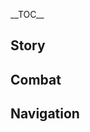 {{CharacterTabs}}
{{LanguageTabs}}
{{Stub|1={{Meta/VO|tl=1|rm=1|Korean}}}}
__TOC__
==Story==
{{VO/Story
|character           = Xingqiu
|language            = ko
|name                = 행추

|vo_01_01_title      = 첫 만남…
|vo_01_01_subtitle   = Hello
|vo_01_01_file       = VO_{language}{character} Hello.ogg
|vo_01_01_tx         = 소생 행추라 하옵니다. 무수한 책의 바다를 헤매는 책벌레죠. 뛰어난 재능은 없으나, 최선을 다해 당신을 돕겠습니다. 모처럼 느끼한 대사를 해봤는데, 나쁘지 않군
|vo_01_01_rm         = 
|vo_01_01_tl         = 

|vo_02_01_title      = 잡담・아무도 없는 밤
|vo_02_01_subtitle   = Chat: Night of Solitude
|vo_02_01_file       = VO_{language}{character} Chat - Night of Solitude.ogg
|vo_02_01_tx         = 「이따금 아무도 없는 달 밝은 밤에, 홀로 소담에서 악룡을 무찌르네」
|vo_02_01_rm         = 
|vo_02_01_tl         = 

|vo_02_02_title      = 잡담・문장
|vo_02_02_subtitle   = Chat: Literature
|vo_02_02_file       = VO_{language}{character} Chat - Literature.ogg
|vo_02_02_tx         = 「옷자락에 문장을 담고, 홀로 글을 쓰는 재주를 익히겠다 말하네」
|vo_02_02_rm         = 
|vo_02_02_tl         = 

|vo_02_03_title      = 잡담・잠깐의 휴식
|vo_02_03_subtitle   = Chat: Taking a Break
|vo_02_03_file       = VO_{language}{character} Chat - Taking a Break.ogg
|vo_02_03_tx         = 이른바 「어지러운 속세에서 잠시 동안 한적함을 얻는다」로군, 하하
|vo_02_03_rm         = 
|vo_02_03_tl         = 

|vo_02_04_title      = 잡담・독서
|vo_02_04_subtitle   = Chat: Reading
|vo_02_04_file       = VO_{language}{character} Chat - Reading.ogg
|vo_02_04_tx         = 이러이러해서, 이렇게 됐구나…. 음? 다음 이야기가 궁금하다면, 다음 회를 보세요? 으…
|vo_02_04_rm         = 
|vo_02_04_tl         = 

|vo_02_05_title      = 잡담・신간
|vo_02_05_subtitle   = Chat: New Books
|vo_02_05_file       = VO_{language}{character} Chat - New Books.ogg
|vo_02_05_tx         = 「만문집사」에 새 소설 들어오는 날짜가 거의 다 됐군. 그럼… 가는 길에 한번 들러볼까?
|vo_02_05_rm         = 
|vo_02_05_tl         = 

|vo_03_01_title      = 비가 올 때…
|vo_03_01_subtitle   = When It Rains
|vo_03_01_file       = VO_{language}{character} When It Rains.ogg
|vo_03_01_tx         = 그러고 보니, 우리 상회에서 만드는 금단 우산은 햇빛도 못 가리고 비도 못 막아. 유일한 용도는 벽에 걸어서 장식품으로 사용하는 것쯤이랄까
|vo_03_01_rm         = 
|vo_03_01_tl         = 

|vo_03_02_title      = 비가 그친 후…
|vo_03_02_subtitle   = After the Rain
|vo_03_02_file       = VO_{language}{character} After the Rain.ogg
|vo_03_02_tx         = 날이 맑아져서 다행이야. 안 그럼 내 책들에 곰팡이가 폈을지도 몰라
|vo_03_02_rm         = 
|vo_03_02_tl         = 

|vo_03_03_title      = 눈이 올 때…
|vo_03_03_subtitle   = When It Snows
|vo_03_03_file       = VO_{language}{character} When It Snows.ogg
|vo_03_03_tx         = 이런 날씨에는 서점보다 집이 더 좋은 것 같아. 집에선 따뜻하게 불을 지필 수 있지만 서점에선 책 때문에 불을 지필 수가 없잖아
|vo_03_03_rm         = 
|vo_03_03_tl         = 

|vo_03_04_title      = 햇살이 좋을 때…
|vo_03_04_subtitle   = When the Sun Is Out
|vo_03_04_file       = VO_{language}{character} When the Sun Is Out.ogg
|vo_03_04_tx         = 무예를 연마하기… 아니, 책 읽기 딱 좋은 날이네. 내 얼굴에 뭐가 묻은 것도 아닌데 너무 그렇게 쳐다보지 마
|vo_03_04_rm         = 
|vo_03_04_tl         = 

|vo_04_01_title      = 아침 인사…
|vo_04_01_subtitle   = Good Morning
|vo_04_01_file       = VO_{language}{character} Good Morning.ogg
|vo_04_01_tx         = 좋은 아침. 이렇게 소중한 아침 시간엔 하고 싶은 일을 하는 게 제일 좋지
|vo_04_01_rm         = 
|vo_04_01_tl         = 

|vo_04_02_title      = 점심 인사…
|vo_04_02_subtitle   = Good Afternoon
|vo_04_02_file       = VO_{language}{character} Good Afternoon.ogg
|vo_04_02_tx         = 점심은 밥 말고 떡이나 과자 같은 간식이 먹고 싶네. 서재에서 먹으면 아버지랑 형이 모를 거야…. 응? 너도 같이 먹고 싶다고? 음… 책에 부스러기만 흘리지 마
|vo_04_02_rm         = 
|vo_04_02_tl         = 

|vo_04_03_title      = 저녁 인사…
|vo_04_03_subtitle   = Good Evening
|vo_04_03_file       = VO_{language}{character} Good Evening.ogg
|vo_04_03_tx         = 반딧불이를 좀 훔쳐 와서 책을 읽을까? 음, 농담이야. 눈 나빠지니까 진짜로 하지는 마
|vo_04_03_rm         = 
|vo_04_03_tl         = 

|vo_04_04_title      = 굿나잇…
|vo_04_04_subtitle   = Good Night
|vo_04_04_file       = VO_{language}{character} Good Night.ogg
|vo_04_04_tx         = 내일도 같은 장소에 있을게. 길을 잃지만 않는다면 분명 날 찾을 수 있을 거야
|vo_04_04_rm         = 
|vo_04_04_tl         = 

|vo_05_01_title      = 행추 자신에 대해…
|vo_05_01_subtitle   = About {character}
|vo_05_01_file       = VO_{language}{character} About {character}.ogg
|vo_05_01_tx         = 사람들 앞에서 예의 바르게 행동하는 건, 내가 비운 상회의 둘째이기 때문이야. 네 앞에서 이렇게 편안하게 있을 수 있는 건, 아마 너는 남들과 같은 눈으로 날 보지 않아서겠지
|vo_05_01_rm         = 
|vo_05_01_tl         = 

|vo_06_01_title      = 우리에 대해・책벗
|vo_06_01_subtitle   = About Us: Reading Buddies
|vo_06_01_file       = VO_{language}{character} About Us - Reading Buddies.ogg
|vo_06_01_tx         = 넌 나의 책동무잖아? 뭐? 싸움? 고화파? 전우? …윽! 무슨 소릴 하는 거야. 이건 우리끼리 비밀로 하기로 했잖아!
|vo_06_01_rm         = 
|vo_06_01_tl         = 

|vo_06_02_title      = #우리에 대해・{F#의남매}{M#의형제}
|vo_06_02_subtitle   = About Us: Swornship
|vo_06_02_friendship = 6
|vo_06_02_file       = VO_{language}{character} About Us - Swornship.ogg
|vo_06_02_tx         = 너와 (의형제/의남매)를 맺은 뒤, 절운간의 제단 쪽에 가봐야겠어. 아니, 거절하면 안 돼. 넌 내 속사정도 알고 있고, 내가 숨기고 있던 내 진짜 모습까지도 알아버렸어…. 널 그냥 놓아줄 순 없어. 절대 내팽개치지 않겠다고 약속하면 모를까!
|vo_06_02_rm         = 
|vo_06_02_tl         = 

|vo_07_01_title      = 「신의 눈」에 대해・고서
|vo_07_01_subtitle   = About the Vision: Ancient Books
|vo_07_01_friendship = 3
|vo_07_01_file       = VO_{language}{character} About the Vision - Ancient Books.ogg
|vo_07_01_tx         = 「신의 눈」에 관한 기록은 거의 없지만, 내가 수집한 고서 중에 이를 특이하게 묘사한 내용이 있어, 이따 보여줄게
|vo_07_01_rm         = 
|vo_07_01_tl         = 

|vo_07_02_title      = 「신의 눈」에 대해・깨달음
|vo_07_02_subtitle   = About the Vision: Realization
|vo_07_02_friendship = 5
|vo_07_02_file       = VO_{language}{character} About the Vision - Realization.ogg
|vo_07_02_tx         = 난 책 속의 깨우침을 받고, 창술과 검술의 본질은 바로 동술이란 걸 깨달았어. 음, 설명하자면 복잡한데… 정말 알고 싶다면, 나랑 같이 「왕산청」에 가보자. 미리 말해두지만, 가보고 웃으면 안 돼
|vo_07_02_rm         = 
|vo_07_02_tl         = 

|vo_07_03_title      = 하고 싶은 이야기…
|vo_07_03_subtitle   = Something to Share
|vo_07_03_file       = VO_{language}{character} Something to Share.ogg
|vo_07_03_tx         = 리월에서 꼭 가봐야 할 곳? 아, 어려운 문제군. 하지만 없어지면 가장 속상할 것 같은 곳이라면… 1위는 당연히 「만문집사」야. 「고화당」은 10위쯤 되려나
|vo_07_03_rm         = 
|vo_07_03_tl         = 

|vo_07_04_title      = 흥미있는 일…
|vo_07_04_subtitle   = Interesting Things
|vo_07_04_friendship = 4
|vo_07_04_file       = VO_{language}{character} Interesting Things.ogg
|vo_07_04_tx         = 예전엔 토끼를 좋아했었는데, 지금은 사슴이 더 좋아. 나한테 「절체절명 속에서 의협심을 일깨울 수 있길」이라는 말은 모든 걸 버릴 수 있는 각오를 의미하거든. 사슴은 절망 속에서 새로운 생명을 얻는 희망을 상징해. 다시 한번 보고 싶네
|vo_07_04_rm         = 
|vo_07_04_tl         = 

|vo_08_01_title      = 북두에 대해…
|vo_08_01_subtitle   = About [[Beidou]]
|vo_08_01_friendship = 4
|vo_08_01_file       = VO_{language}{character} About Beidou.ogg
|vo_08_01_tx         = 북두 님을 정말 존경하지만, 나를 「녀석」이라고 부르거나 만날 때마다 머리카락을 쓰다듬는 건 안 하셨으면 좋겠어
|vo_08_01_rm         = 
|vo_08_01_tl         = 

|vo_08_02_title      = 응광에 대해…
|vo_08_02_subtitle   = About [[Ningguang]]
|vo_08_02_friendship = 4
|vo_08_02_file       = VO_{language}{character} About Ningguang.ogg
|vo_08_02_tx         = 「천권」 님은 내가 존경하지 않을 수 없는 분이야. 안 그러면 아버지와 형에게 폐를 끼치게 되거든. 응? 그분에 대해서? 글쎄, 음… 역시 그만둘래. 다른 사람을 험담하긴 싫어
|vo_08_02_rm         = 
|vo_08_02_tl         = 

|vo_08_03_title      = 중운에 대해…
|vo_08_03_subtitle   = About [[Chongyun]]
|vo_08_03_friendship = 4
|vo_08_03_file       = VO_{language}{character} About Chongyun.ogg
|vo_08_03_tx         = 휴, 중운 그 녀석도 내 진짜 모습을 알고 있긴 하지만 함께 임무에 나서는 건 신중히 생각해 봐야 해. 아직도 「무」예에만 집착하고 의「협」의 마음은 전혀 이해하지 못하고 있거든. 아직 훈련이 더 필요해. 특히… 매운 걸 먹는 훈련? 하하
|vo_08_03_rm         = 
|vo_08_03_tl         = 

|vo_08_04_title      = 운근에 대해…
|vo_08_04_subtitle   = About [[Yun Jin]]
|vo_08_04_friendship = 4
|vo_08_04_file       = VO_{language}{character} About Yun Jin.ogg
|vo_08_04_tx         = 운근은 맛있는 음료만 마시면 새로운 작품을 쓸 원동력이 생기나 봐. 그래서 난 운근이 작품 쓸 의욕이 없을 때 가져다줄 찻잎을 항상 침대 밑에 쟁여두지. 그럼 무협 소설 이야기를 원 없이 들을 수 있어!
|vo_08_04_rm         = 
|vo_08_04_tl         = 

|vo_08_05_title      = 호두에 대해…
|vo_08_05_subtitle   = About [[Hu Tao]]
|vo_08_05_friendship = 4
|vo_08_05_file       = VO_{language}{character} About Hu Tao.ogg
|vo_08_05_tx         = 그 소녀가 바로 현재 「왕생당」의 당주야. 어? 그녀의 성품이 어떻냐고? …거리에 떠도는 소문으로 성품을 판단할 순 없지. 누군가에 대해 알고 싶다면, 그 사람이 뭘 원하는지 보면 돼
|vo_08_05_rm         = 
|vo_08_05_tl         = 

|vo_08_06_title      = 치치에 대해…
|vo_08_06_subtitle   = About [[Qiqi]]
|vo_08_06_friendship = 4
|vo_08_06_file       = VO_{language}{character} About Qiqi.ogg
|vo_08_06_tx         = 항상 느끼는 거지만, 치치는 수수께끼투성이야. 백출 씨가 옆에 있으면 그 애와 대화 몇 마디 하기도 힘들지. 우리… 백출 씨가 진찰하러 나간 틈에 노려볼까?
|vo_08_06_rm         = 
|vo_08_06_tl         = 

|vo_08_07_title      = 향릉에 대해…
|vo_08_07_subtitle   = About [[Xiangling]]
|vo_08_07_friendship = 4
|vo_08_07_file       = VO_{language}{character} About Xiangling.ogg
|vo_08_07_tx         = 향릉의 표정은 항상 주의해야 해. 특히 식자재를 구하고 돌아온 향릉이 기쁘게 웃을수록 위험해. 새로운 메뉴를 먹어보라고 끈질기게 들러붙기라도 하면… 그런 상황이 오면 난 항상 중운에게 맡기지만 말이야
|vo_08_07_rm         = 
|vo_08_07_tl         = 

|vo_08_08_title      = 신염에 대해…
|vo_08_08_subtitle   = About [[Xinyan]]
|vo_08_08_friendship = 4
|vo_08_08_file       = VO_{language}{character} About Xinyan.ogg
|vo_08_08_tx         = 신염은 도대체 어디서 공연하는 거야? 그 엄청난 관통력을 지닌 소리를 피할 곳이 흘호암에서부터 옥경대까지 그 어디에도 없다고…. 휴, 조용히 책을 읽던 날들이 그립구나
|vo_08_08_rm         = 
|vo_08_08_tl         = 

|vo_08_09_title      = 알베도에 대해…
|vo_08_09_subtitle   = About [[Albedo]]
|vo_08_09_friendship = 4
|vo_08_09_file       = VO_{language}{character} About Albedo.ogg
|vo_08_09_tx         = 다음권, 다다음권, 다다다음권의 주요 장면에 들어갈 삽화를 전부 생각해뒀어! 아, 영감이 떠올랐을 때 빨리 기록해서 백악 선생님께 보내야겠다…
|vo_08_09_rm         = 
|vo_08_09_tl         = 

|vo_08_10_title      = 종려에 대해…
|vo_08_10_subtitle   = About [[Zhongli]]
|vo_08_10_friendship = 4
|vo_08_10_file       = VO_{language}{character} About Zhongli.ogg
|vo_08_10_tx         = 아버지와 형이 그분을 극진히 대접하는 걸 본 적 있어. 예를 차려 인사한 거로 봤을 때… 아마 지위가 엄청 높으신 게 아닐까? 선인의 장례를 치른다고 들었는데, 엄청난 신분을 숨기고 있는 것 같아. 같이 그 비밀을 파헤치러 가지 않을래?
|vo_08_10_rm         = 
|vo_08_10_tl         = 

|vo_08_11_title      = 신학에 대해…
|vo_08_11_subtitle   = About [[Shenhe]]
|vo_08_11_friendship = 4
|vo_08_11_file       = VO_{language}{character} About Shenhe.ogg
|vo_08_11_tx         = 신학 씨가 날 보는 눈이 좀 험악한 것 같아서 쉽게 말을 못 걸겠어. 음, 이상해. 혹시 내가 무의식중에 신학 씨한테 실수라도 한 걸까? 아니면… 그 주위 사람에게 실수했나?
|vo_08_11_rm         = 
|vo_08_11_tl         = 

|vo_08_12_title      = 야란에 대해…
|vo_08_12_subtitle   = About [[Yelan]]
|vo_08_12_friendship = 4
|vo_08_12_file       = VO_{language}{character} About Yelan.ogg
|vo_08_12_tx         = 「천 가지 얼굴」을 가졌다는 말 들어봤어? 야란 씨를 보면 그런 느낌이 들어. 우리 집에 왔을 때 아버지와 형님이 예를 갖춰서 대하니 야란 씨도 그에 맞게 행동했어. 아주 상냥하고 점잖은 누나처럼. 근데 다른 곳에서 봤을 땐 전혀 다른 느낌이었지
|vo_08_12_rm         = 
|vo_08_12_tl         = 

|vo_09_01_title      = 행추에 대해 알기・첫 번째
|vo_09_01_subtitle   = More About {character}: I
|vo_09_01_file       = VO_{language}{character} More About {character} - 01.ogg
|vo_09_01_tx         = 요새 어떻게 지내? 시간 있으면 「만문집사」에 와서 한번 둘러봐
|vo_09_01_rm         = 
|vo_09_01_tl         = 

|vo_09_02_title      = 행추에 대해 알기・두 번째
|vo_09_02_subtitle   = More About {character}: II
|vo_09_02_friendship = 3
|vo_09_02_file       = VO_{language}{character} More About {character} - 02.ogg
|vo_09_02_tx         = 왜 맨날 혼자서 책을 읽냐고? 배움을 좋아하는 게… 나쁜 습관은 아니잖아. 특별한 이유는 없어. 음? 정말 없다니까
|vo_09_02_rm         = 
|vo_09_02_tl         = 

|vo_09_03_title      = 행추에 대해 알기・세 번째
|vo_09_03_subtitle   = More About {character}: III
|vo_09_03_friendship = 4
|vo_09_03_file       = VO_{language}{character} More About {character} - 03.ogg
|vo_09_03_tx         = 오늘 시간 있다고? 좋아, 나도 언제든 출발할 수 있어. 책? 괜찮아, 책은 갔다 와서도 볼 수 있지만 우리의 도움이 필요한 사람을 오래 기다리게 할 순 없지
|vo_09_03_rm         = 
|vo_09_03_tl         = 

|vo_09_04_title      = 행추에 대해 알기・네 번째
|vo_09_04_subtitle   = More About {character}: IV
|vo_09_04_friendship = 5
|vo_09_04_file       = VO_{language}{character} More About {character} - 04.ogg
|vo_09_04_tx         = 너한테 좋은 생각이 있다고? 우리의 경험을 소재로 탐정과 무협 요소가 모두 가미된 소설 《만문집 사건부》를 쓰자고? 응? 아하하하… 좋은 생각이네. 하지만 무리야. 응, 절대 안 돼
|vo_09_04_rm         = 
|vo_09_04_tl         = 

|vo_09_05_title      = 행추에 대해 알기・다섯 번째
|vo_09_05_subtitle   = More About {character}: V
|vo_09_05_friendship = 6
|vo_09_05_file       = VO_{language}{character} More About {character} - 05.ogg
|vo_09_05_tx         = 「끝없이 긴 시구를 엮어 비단을 만드네」 휴, 나도 이런 평가를 받고 싶군. 너한테만 알려주는 건데, 사실 나도 소설을 쓰고 있어. 지, 지금은 보여줄 수 없지만, 나중에… 나중에 서점에서 볼 수 있을 거야
|vo_09_05_rm         = 
|vo_09_05_tl         = 

|vo_10_01_title      = 행추의 취미…
|vo_10_01_subtitle   = {character}'s Hobbies
|vo_10_01_file       = VO_{language}{character} Hobbies.ogg
|vo_10_01_tx         = 내 취미는 당연히 독서지. 어떤 책이든 다 읽어. 응? 왜 그런 웃음을 짓고 있는 건데? 음, 이건 우리 둘만 알고 있자. 대놓고 이야기하긴 아직 좀 그래. 말해버리면 재미없지
|vo_10_01_rm         = 
|vo_10_01_tl         = 

|vo_10_02_title      = 행추의 고민…
|vo_10_02_subtitle   = {character}'s Troubles
|vo_10_02_file       = VO_{language}{character} Troubles.ogg
|vo_10_02_tx         = 고민이라, 음… 언젠가 형이 가업을 이어받게 되면, 난 어떻게 될까? 이런 근심 걱정 없는 생활도 곧… 아, 내 신분 같은 걸 말하는 게 아니야, 그런 건 별로 신경 안 써. 단지 우리 형이 좀 둔해서, 내가 없으면 안 되거든
|vo_10_02_rm         = 
|vo_10_02_tl         = 

|vo_10_03_title      = 좋아하는 음식…
|vo_10_03_subtitle   = Favorite Food
|vo_10_03_file       = VO_{language}{character} Favorite Food.ogg
|vo_10_03_tx         = 난 다과류와 월 요리의 해산물을 좋아해. 우리 집은 항상 음식을 담백하게 먹거든
|vo_10_03_rm         = 
|vo_10_03_tl         = 

|vo_10_04_title      = 싫어하는 음식…
|vo_10_04_subtitle   = Least Favorite Food
|vo_10_04_file       = VO_{language}{character} Least Favorite Food.ogg
|vo_10_04_tx         = 난 당근을 엄청 싫어해. 어렸을 때 어머니가 당근을 잘게 다져서… 역시 더 이상 말하는 건 무리야. 기억 속에서라도 그 맛은 정말…
|vo_10_04_rm         = 
|vo_10_04_tl         = 

<!-- Receiving a Gift -->
|vo_11_01_title      = 선물 획득・첫 번째
|vo_11_01_subtitle   = Receiving a Gift: I
|vo_11_01_file       = VO_{language}{character} Receiving a Gift - 01.ogg
|vo_11_01_tx         = 이렇게 맛있는 요리는 한 번 먹으면 평생 잊지 못할 거야
|vo_11_01_rm         = 
|vo_11_01_tl         = 

|vo_11_02_title      = 선물 획득・두 번째
|vo_11_02_subtitle   = Receiving a Gift: II
|vo_11_02_file       = VO_{language}{character} Receiving a Gift - 02.ogg
|vo_11_02_tx         = 이 정도 솜씨면 거리에 식당 하나 차려도 될 것 같은데, 어때?
|vo_11_02_rm         = 
|vo_11_02_tl         = 

|vo_11_03_title      = 선물 획득・세 번째
|vo_11_03_subtitle   = Receiving a Gift: III
|vo_11_03_file       = VO_{language}{character} Receiving a Gift - 03.ogg
|vo_11_03_tx         = 아냐, 난 괜찮으니까 사양 말고 어서 먹어
|vo_11_03_rm         = 
|vo_11_03_tl         = 

|vo_12_01_title      = 생일・축복
|vo_12_01_subtitle   = Birthday: Wishing
|vo_12_01_file       = VO_{language}{character} Birthday - Wishing.ogg
|vo_12_01_tx         = 큼, 크흠. 생신을 축하합니다. 그대의 생신을 축하합니다~
|vo_12_01_rm         = 
|vo_12_01_tl         = 

|vo_12_02_title      = 생일・풍속
|vo_12_02_subtitle   = Birthday: Customs
|vo_12_02_file       = VO_{language}{character} Birthday - Customs.ogg
|vo_12_02_tx         = 기록에 의하면, 천성석교는 상고 전쟁 때 바위 신 모락스가 던진 석창이 무너지면서 생긴 거래. 생일날 다리를 건너 양쪽 바다에 모라를 던지면 일 년의 평안을 기원할 수 있다더군…. 생일은 일 년에 한 번뿐이니까, 가고 싶으면 어서 가봐…. 거짓말 아니야, 진짜야. 진짜라니까, 어서 가봐
|vo_12_02_rm         = 
|vo_12_02_tl         = 

|vo_13_01_title      = 돌파의 느낌・기
|vo_13_01_subtitle   = Feelings About Ascension: Intro
|vo_13_01_ascension  = 1
|vo_13_01_file       = VO_{language}{character} Feelings About Ascension -  01.ogg
|vo_13_01_tx         = 충분한 능력이 없다면, 내 마음속의 그 글자도 종잇장에만 머물게 되겠지
|vo_13_01_rm         = 
|vo_13_01_tl         = 

|vo_13_02_title      = 돌파의 느낌・승
|vo_13_02_subtitle   = Feelings About Ascension: Building Up
|vo_13_02_ascension  = 2
|vo_13_02_file       = VO_{language}{character} Feelings About Ascension -  02.ogg
|vo_13_02_tx         = 마음에 선과 악을 구분하는 기준이 없다면, 노력하는 방향이 잘못되기 마련이지. 중요한 것을 잃고 지엽적인 것만을 추구한다면, 폭력만을 쫓는 속인이 되고 말 거야
|vo_13_02_rm         = 
|vo_13_02_tl         = 

|vo_13_03_title      = 돌파의 느낌・전
|vo_13_03_subtitle   = Feelings About Ascension: Climax
|vo_13_03_ascension  = 4
|vo_13_03_file       = VO_{language}{character} Feelings About Ascension -  03.ogg
|vo_13_03_tx         = 내가 추구하는 그 글자가 리월의 모든 곳에서 통하는 건 아니야. 지금까지 도를 행하면서 그 점은 일찌감치 깨닫고 있었어
|vo_13_03_rm         = 
|vo_13_03_tl         = 

|vo_13_04_title      = 돌파의 느낌・결
|vo_13_04_subtitle   = Feelings About Ascension: Conclusion
|vo_13_04_ascension  = 6
|vo_13_04_file       = VO_{language}{character} Feelings About Ascension -  04.ogg
|vo_13_04_tx         = 네가 같이 있어 준 덕분에 무예든, 그 글자에 대한 이해든 나 스스로도 정말 만족스러웠어——에, 됐다. 나도 더 이상 「의협」에 대해 숨길 필요가 없겠군. 나의 「의협」에 대해선 아버지와 형도 의아해하지 않으실 거야. 다만, 드러내지 않고 겸손히 행동하는 습관은 지켜야겠지
|vo_13_04_rm         = 
|vo_13_04_tl         = 
}}

==Combat==
{{Combat VO
|character           = Xingqiu
|language            = ko

|skill_1_tx          = 빗줄기를 그리긴 어려운 법
|skill_1_tl          = 
|skill_1_rm          = 
|skill_2_tx          = 베어라——!
|skill_2_tl          = 
|skill_2_rm          = 
|skill_3_tx          = 이 검을 알아보겠느냐!
|skill_3_tl          = 
|skill_3_rm          = 

|burst_1_tx          = 고화심비
|burst_1_tl          = 
|burst_1_rm          = 
|burst_2_tx          = 시로 짠 비단
|burst_2_tl          = 
|burst_2_rm          = 
|burst_3_tx          = 재우유홍
|burst_3_tl          = 
|burst_3_rm          = 

|sprint-s_1_tx       = 날 따라와
|sprint-s_1_tl       = 
|sprint-s_1_rm       = 
|sprint-s_2_tx       = 서두르자
|sprint-s_2_tl       = 
|sprint-s_2_rm       = 
|sprint-s_3_file     = Sprint Start 03

|glider_1_file       = Deploying Wind Glider 01,Deploying Wind Glider 02,Deploying Wind Glider 03

|chest_1_tx          =   아주 좋아
|chest_1_tl          = 
|chest_1_rm          = 
|chest_2_tx          =   보물찾기라니, 협객한테 딱 맞는 경험이네
|chest_2_tl          = 
|chest_2_rm          = 
|chest_3_tx          =   잃어버린 고서도 몇 권 있다면 완벽할 텐데
|chest_3_tl          = 
|chest_3_rm          = 

|low-hp_1_tx         = 계획에 차질이 생겼군…
|low-hp_1_tl         = 
|low-hp_1_rm         = 
|low-hp_2_tx         = 이제부터 봐주지 않을 겁니다
|low-hp_2_tl         = 
|low-hp_2_rm         = 
|low-hp_3_tx         = 「절체절명 속에서 의협심을 일깨울 수 있길」
|low-hp_3_tl         = 
|low-hp_3_rm         = 

|ally-low-hp_1_tx    = 이리 와봐, 나한테 좋은 생각이 있어
|ally-low-hp_1_tl    = 
|ally-low-hp_1_rm    = 
|ally-low-hp_2_tx    = 신중히 행동하는 게 좋겠어
|ally-low-hp_2_tl    = 
|ally-low-hp_2_rm    = 

|fallen_1_tx         = 한 수… 배웠습니다…
|fallen_1_tl         = 
|fallen_1_rm         = 
|fallen_2_tx         = 등불이 화려하면 쉽게 꺼지는 법이지…
|fallen_2_tl         = 
|fallen_2_rm         = 
|fallen_3_tx         = 내 실수야…
|fallen_3_tl         = 
|fallen_3_rm         = 

|hit-l_1_file        = Light Hit Taken 02
|hit-l_1_tx          = 무방하다
|hit-l_1_tl          = 
|hit-l_1_rm          = 
|hit-l_2_file        = Light Hit Taken 01,Light Hit Taken 03,Light Hit Taken 04,Light Hit Taken 05,Light Hit Taken 06

|hit-h_1_tx          = 방심했군
|hit-h_1_tl          = 
|hit-h_1_rm          = 
|hit-h_2_tx          = 이런…
|hit-h_2_tl          = 
|hit-h_2_rm          = 
|hit-h_3_file        = Heavy Hit Taken 03,Heavy Hit Taken 04,Heavy Hit Taken 05,Heavy Hit Taken 06

|join_1_tx           = 준비가 완벽해야 일이 성사되는 법
|join_1_tl           = 
|join_1_rm           = 
|join_2_tx           = 천하의 영웅들에게 부끄럽지 않을지어다
|join_2_tl           = 
|join_2_rm           = 
|join_3_tx           = 악한 것을 벌하고 의를 행하리라
|join_3_tl           = 
|join_3_rm           = 

|atk-l_1_file        = Light Attack 01,Light Attack 02,Light Attack 03,Light Attack 04,Light Attack 05,Light Attack 06,Light Attack 07

|atk-m_1_file        = Mid Attack 01,Mid Attack 02,Mid Attack 03

|atk-h_1_file        = Heavy Attack 01,Heavy Attack 02,Heavy Attack 03

|climb_1_file        = Climbing 01,Climbing 02,Climbing 03

|climb-b_1_file      = Climbing Breath 01,Climbing Breath 02,Climbing Breath 03

|jump_1_file         = Jumping 01,Jumping 02,Jumping 03,Jumping 04,Jumping 05

<!--
Copy paste the following line in any section that does not have any voice files, change the X for the section's title:
'''Xingqiu does not feature any X Voice-Overs'''
-->
}}

==Navigation==
{{Character Navbox|type=playable|link type=vo-ko}}